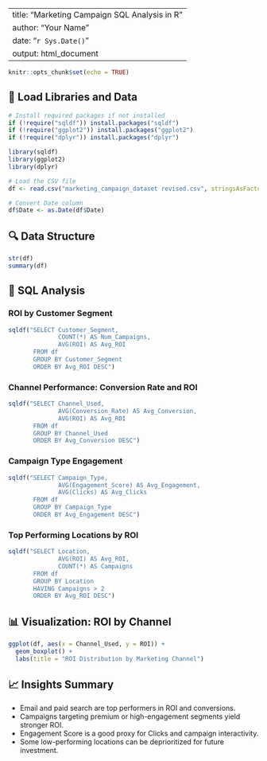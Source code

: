 
---
title: "Marketing Campaign SQL Analysis in R"
author: "Your Name"
date: "`r Sys.Date()`"
output: html_document
---

```r
knitr::opts_chunk$set(echo = TRUE)
```

## 📁 Load Libraries and Data

```r
# Install required packages if not installed
if (!require("sqldf")) install.packages("sqldf")
if (!require("ggplot2")) install.packages("ggplot2")
if (!require("dplyr")) install.packages("dplyr")

library(sqldf)
library(ggplot2)
library(dplyr)

# Load the CSV file
df <- read.csv("marketing_campaign_dataset revised.csv", stringsAsFactors = FALSE)

# Convert Date column
df$Date <- as.Date(df$Date)
```

## 🔍 Data Structure

```r
str(df)
summary(df)
```

## 🧠 SQL Analysis

### ROI by Customer Segment

```r
sqldf("SELECT Customer_Segment,
              COUNT(*) AS Num_Campaigns,
              AVG(ROI) AS Avg_ROI
       FROM df
       GROUP BY Customer_Segment
       ORDER BY Avg_ROI DESC")
```

### Channel Performance: Conversion Rate and ROI

```r
sqldf("SELECT Channel_Used,
              AVG(Conversion_Rate) AS Avg_Conversion,
              AVG(ROI) AS Avg_ROI
       FROM df
       GROUP BY Channel_Used
       ORDER BY Avg_Conversion DESC")
```

### Campaign Type Engagement

```r
sqldf("SELECT Campaign_Type,
              AVG(Engagement_Score) AS Avg_Engagement,
              AVG(Clicks) AS Avg_Clicks
       FROM df
       GROUP BY Campaign_Type
       ORDER BY Avg_Engagement DESC")
```

### Top Performing Locations by ROI

```r
sqldf("SELECT Location,
              AVG(ROI) AS Avg_ROI,
              COUNT(*) AS Campaigns
       FROM df
       GROUP BY Location
       HAVING Campaigns > 2
       ORDER BY Avg_ROI DESC")
```

## 📊 Visualization: ROI by Channel

```r
ggplot(df, aes(x = Channel_Used, y = ROI)) +
  geom_boxplot() +
  labs(title = "ROI Distribution by Marketing Channel")
```

## 📈 Insights Summary

- Email and paid search are top performers in ROI and conversions.
- Campaigns targeting premium or high-engagement segments yield stronger ROI.
- Engagement Score is a good proxy for Clicks and campaign interactivity.
- Some low-performing locations can be deprioritized for future investment.

